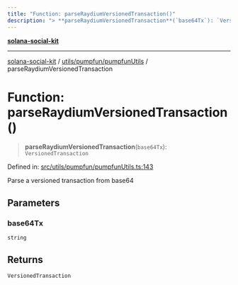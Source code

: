 ```yaml
---
title: "Function: parseRaydiumVersionedTransaction()"
description: "> **parseRaydiumVersionedTransaction**(`base64Tx`): `VersionedTransaction`"
---
```


[**solana-social-kit**](../../../../README.mdx)

***

[solana-social-kit](../../../../README.mdx) / [utils/pumpfun/pumpfunUtils](../README.mdx) / parseRaydiumVersionedTransaction

# Function: parseRaydiumVersionedTransaction()

> **parseRaydiumVersionedTransaction**(`base64Tx`): `VersionedTransaction`

Defined in: [src/utils/pumpfun/pumpfunUtils.ts:143](https://github.com/SendArcade/solana-social-starter/blob/03568260ca96ed63f77049843c721de1cb011893/src/utils/pumpfun/pumpfunUtils.ts#L143)

Parse a versioned transaction from base64

## Parameters

### base64Tx

`string`

## Returns

`VersionedTransaction`
